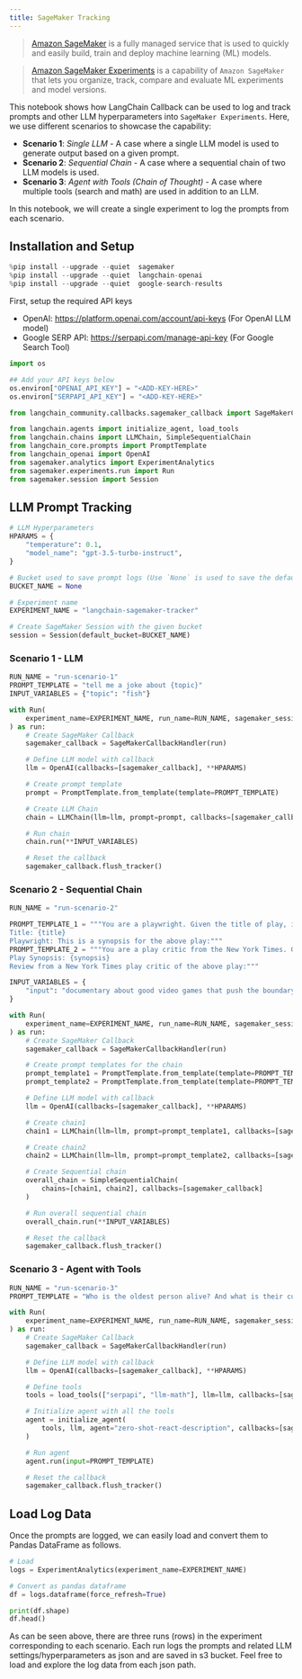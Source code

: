 ```yaml
---
title: SageMaker Tracking
---
```


>[Amazon SageMaker](https://aws.amazon.com/sagemaker/) is a fully managed service that is used to quickly and easily build, train and deploy machine learning (ML) models. 

>[Amazon SageMaker Experiments](https://docs.aws.amazon.com/sagemaker/latest/dg/experiments.html) is a capability of `Amazon SageMaker` that lets you organize, track, compare and evaluate ML experiments and model versions.

This notebook shows how LangChain Callback can be used to log and track prompts and other LLM hyperparameters into `SageMaker Experiments`. Here, we use different scenarios to showcase the capability:

* **Scenario 1**: *Single LLM* - A case where a single LLM model is used to generate output based on a given prompt.
* **Scenario 2**: *Sequential Chain* - A case where a sequential chain of two LLM models is used.
* **Scenario 3**: *Agent with Tools (Chain of Thought)* - A case where multiple tools (search and math) are used in addition to an LLM.


In this notebook, we will create a single experiment to log the prompts from each scenario.

## Installation and Setup


```python
%pip install --upgrade --quiet  sagemaker
%pip install --upgrade --quiet  langchain-openai
%pip install --upgrade --quiet  google-search-results
```

First, setup the required API keys

* OpenAI: https://platform.openai.com/account/api-keys (For OpenAI LLM model)
* Google SERP API: https://serpapi.com/manage-api-key (For Google Search Tool)


```python
import os

## Add your API keys below
os.environ["OPENAI_API_KEY"] = "<ADD-KEY-HERE>"
os.environ["SERPAPI_API_KEY"] = "<ADD-KEY-HERE>"
```


```python
from langchain_community.callbacks.sagemaker_callback import SageMakerCallbackHandler
```


```python
from langchain.agents import initialize_agent, load_tools
from langchain.chains import LLMChain, SimpleSequentialChain
from langchain_core.prompts import PromptTemplate
from langchain_openai import OpenAI
from sagemaker.analytics import ExperimentAnalytics
from sagemaker.experiments.run import Run
from sagemaker.session import Session
```

## LLM Prompt Tracking


```python
# LLM Hyperparameters
HPARAMS = {
    "temperature": 0.1,
    "model_name": "gpt-3.5-turbo-instruct",
}

# Bucket used to save prompt logs (Use `None` is used to save the default bucket or otherwise change it)
BUCKET_NAME = None

# Experiment name
EXPERIMENT_NAME = "langchain-sagemaker-tracker"

# Create SageMaker Session with the given bucket
session = Session(default_bucket=BUCKET_NAME)
```

### Scenario 1 - LLM


```python
RUN_NAME = "run-scenario-1"
PROMPT_TEMPLATE = "tell me a joke about {topic}"
INPUT_VARIABLES = {"topic": "fish"}
```


```python
with Run(
    experiment_name=EXPERIMENT_NAME, run_name=RUN_NAME, sagemaker_session=session
) as run:
    # Create SageMaker Callback
    sagemaker_callback = SageMakerCallbackHandler(run)

    # Define LLM model with callback
    llm = OpenAI(callbacks=[sagemaker_callback], **HPARAMS)

    # Create prompt template
    prompt = PromptTemplate.from_template(template=PROMPT_TEMPLATE)

    # Create LLM Chain
    chain = LLMChain(llm=llm, prompt=prompt, callbacks=[sagemaker_callback])

    # Run chain
    chain.run(**INPUT_VARIABLES)

    # Reset the callback
    sagemaker_callback.flush_tracker()
```

### Scenario 2 - Sequential Chain


```python
RUN_NAME = "run-scenario-2"

PROMPT_TEMPLATE_1 = """You are a playwright. Given the title of play, it is your job to write a synopsis for that title.
Title: {title}
Playwright: This is a synopsis for the above play:"""
PROMPT_TEMPLATE_2 = """You are a play critic from the New York Times. Given the synopsis of play, it is your job to write a review for that play.
Play Synopsis: {synopsis}
Review from a New York Times play critic of the above play:"""

INPUT_VARIABLES = {
    "input": "documentary about good video games that push the boundary of game design"
}
```


```python
with Run(
    experiment_name=EXPERIMENT_NAME, run_name=RUN_NAME, sagemaker_session=session
) as run:
    # Create SageMaker Callback
    sagemaker_callback = SageMakerCallbackHandler(run)

    # Create prompt templates for the chain
    prompt_template1 = PromptTemplate.from_template(template=PROMPT_TEMPLATE_1)
    prompt_template2 = PromptTemplate.from_template(template=PROMPT_TEMPLATE_2)

    # Define LLM model with callback
    llm = OpenAI(callbacks=[sagemaker_callback], **HPARAMS)

    # Create chain1
    chain1 = LLMChain(llm=llm, prompt=prompt_template1, callbacks=[sagemaker_callback])

    # Create chain2
    chain2 = LLMChain(llm=llm, prompt=prompt_template2, callbacks=[sagemaker_callback])

    # Create Sequential chain
    overall_chain = SimpleSequentialChain(
        chains=[chain1, chain2], callbacks=[sagemaker_callback]
    )

    # Run overall sequential chain
    overall_chain.run(**INPUT_VARIABLES)

    # Reset the callback
    sagemaker_callback.flush_tracker()
```

### Scenario 3 - Agent with Tools


```python
RUN_NAME = "run-scenario-3"
PROMPT_TEMPLATE = "Who is the oldest person alive? And what is their current age raised to the power of 1.51?"
```


```python
with Run(
    experiment_name=EXPERIMENT_NAME, run_name=RUN_NAME, sagemaker_session=session
) as run:
    # Create SageMaker Callback
    sagemaker_callback = SageMakerCallbackHandler(run)

    # Define LLM model with callback
    llm = OpenAI(callbacks=[sagemaker_callback], **HPARAMS)

    # Define tools
    tools = load_tools(["serpapi", "llm-math"], llm=llm, callbacks=[sagemaker_callback])

    # Initialize agent with all the tools
    agent = initialize_agent(
        tools, llm, agent="zero-shot-react-description", callbacks=[sagemaker_callback]
    )

    # Run agent
    agent.run(input=PROMPT_TEMPLATE)

    # Reset the callback
    sagemaker_callback.flush_tracker()
```

## Load Log Data

Once the prompts are logged, we can easily load and convert them to Pandas DataFrame as follows.


```python
# Load
logs = ExperimentAnalytics(experiment_name=EXPERIMENT_NAME)

# Convert as pandas dataframe
df = logs.dataframe(force_refresh=True)

print(df.shape)
df.head()
```

As can be seen above, there are three runs (rows) in the experiment corresponding to each scenario. Each run logs the prompts and related LLM settings/hyperparameters as json and are saved in s3 bucket. Feel free to load and explore the log data from each json path.


```python

```

